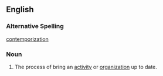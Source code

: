 ==English==
===Alternative Spelling===
[[contemporization]]
===Noun===
#The process of bring an [[activity]] or [[organization]] up to date.